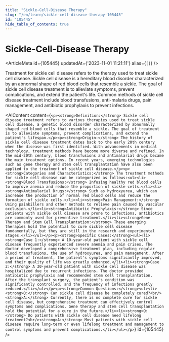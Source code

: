 ```yaml
---
title: "Sickle-Cell-Disease Therapy"
slug: "/en/learn/sickle-cell-disease-therapy-105445"
id: "105445"
hide_table_of_contents: true
---
```



# Sickle-Cell-Disease Therapy

<ArticleMeta id={105445} updatedAt={'2023-11-01 11:21:11'} alias={`[]`} />
<div className='border-solid border-b border-t-0 my-4 border-[var(--ifm-color-gray-300)]' />

Treatment for sickle cell disease refers to the therapy used to treat sickle cell disease. Sickle cell disease is a hereditary blood disorder characterized by an abnormal shape of red blood cells that resemble a sickle. The goal of sickle cell disease treatment is to alleviate symptoms, prevent complications, and extend the patient's life. Common methods of sickle cell disease treatment include blood transfusions, anti-malaria drugs, pain management, and antibiotic prophylaxis to prevent infections.

<AIContent content={`<p><strong>Definition:</strong> Sickle cell disease treatment refers to various therapies used to treat sickle cell disease, a genetic blood disorder characterized by abnormally shaped red blood cells that resemble a sickle. The goal of treatment is to alleviate symptoms, prevent complications, and extend the patient's lifespan.</p><p><strong>Origin:</strong> The history of sickle cell disease treatment dates back to the early 20th century when the disease was first identified. With advancements in medical technology, treatment methods have become more diverse and refined. In the mid-20th century, blood transfusions and antimalarial drugs became the main treatment options. In recent years, emerging technologies such as gene therapy and stem cell transplantation have also been applied to the treatment of sickle cell disease.</p><p><strong>Categories and Characteristics:</strong> The treatment methods for sickle cell disease can be categorized as follows:<ul><li><strong>Blood Transfusions:</strong> Infusing healthy red blood cells to improve anemia and reduce the proportion of sickle cells.</li><li><strong>Antimalarial Drugs:</strong> Such as hydroxyurea, which can increase the production of normal red blood cells and reduce the formation of sickle cells.</li><li><strong>Pain Management:</strong> Using painkillers and other methods to relieve pain caused by vascular occlusion.</li><li><strong>Antibiotic Prophylaxis:</strong> Since patients with sickle cell disease are prone to infections, antibiotics are commonly used for preventive treatment.</li><li><strong>Gene Therapy and Stem Cell Transplantation:</strong> These emerging therapies hold the potential to cure sickle cell disease fundamentally, but they are still in the research and experimental stages.</li></ul></p><p><strong>Specific Cases:</strong><ul><li><strong>Case 1:</strong> A 10-year-old patient with sickle cell disease frequently experienced severe anemia and pain crises. The doctor developed a comprehensive treatment plan, including regular blood transfusions, the use of hydroxyurea, and pain management. After a period of treatment, the patient's symptoms significantly improved, and their quality of life was greatly enhanced.</li><li><strong>Case 2:</strong> A 30-year-old patient with sickle cell disease was hospitalized due to recurrent infections. The doctor provided antibiotic prophylaxis and recommended stem cell transplantation. After the transplant surgery, the patient's condition was significantly controlled, and the frequency of infections greatly reduced.</li></ul></p><p><strong>Common Questions:</strong><ul><li><strong>Q:</strong> Can sickle cell disease be completely cured?<br/><strong>A:</strong> Currently, there is no complete cure for sickle cell disease, but comprehensive treatment can effectively control symptoms and complications. Gene therapy and stem cell transplantation hold the potential for a cure in the future.</li><li><strong>Q:</strong> Do patients with sickle cell disease need lifelong treatment?<br/><strong>A:</strong> Most patients with sickle cell disease require long-term or even lifelong treatment and management to control symptoms and prevent complications.</li></ul></p>`} id={105445} />
